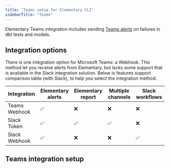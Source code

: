 ```yaml
---
title: "Teams setup for Elementary CLI"
sidebarTitle: "Teams"
---
```


Elementary Teams integration includes sending [Teams alerts](/oss/guides/send-teams-alerts) on failures in dbt tests and models.

## Integration options

There is one integration option for Microsoft Teams: a Webhook. This method let you receive alerts from Elementary, but lacks
some support that is available in the Slack integration solution.
Below is features support comparison table (with Slack), to help you select the integration method.

| Integration   | Elementary alerts | Elementary report | Multiple channels | Slack workflows |
| ------------- | ----------------- | ----------------- | ----------------- | --------------- |
| Teams Webhook | ✅                | ❌                | ❌                | ❌              |
| Slack Token   | ✅                | ✅                | ✅                | ❌              |
| Slack Webhook | ✅                | ❌                | ❌                | ✅              |

## Teams integration setup

<Snippet file="setup-teams-integration.mdx" />
